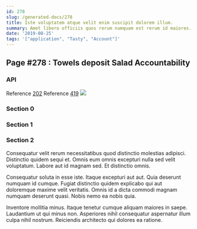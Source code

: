 ```yaml
---
id: 278
slug: /generated-docs/278
title: Iste voluptatem atque velit enim suscipit dolorem illum.
summary: Amet libero officiis quos rerum numquam est rerum id maiores.
date: '2019-08-25'
tags: '["application", "Tasty", "Account"]'
---
```

## Page #278 : Towels deposit Salad Accountability
<Partial />

### API



Reference [202](/generated-docs/202)
Reference [419](/generated-docs/419)
![](/assets/cats-5.jpg)

### Section 0

### Section 1

### Section 2
Consequatur velit rerum necessitatibus quod distinctio molestias adipisci. Distinctio quidem sequi et. Omnis eum omnis excepturi nulla sed velit voluptatum. Labore aut id magnam sed. Et distinctio omnis.
 Consequatur soluta in esse iste. Itaque excepturi aut aut. Quia deserunt numquam id cumque. Fugiat distinctio quidem explicabo qui aut doloremque maxime velit veritatis. Omnis id a dicta commodi magnam numquam deserunt quasi. Nobis nemo ea nobis quia.
 Inventore mollitia minus. Itaque tenetur cumque aliquam maiores in saepe. Laudantium ut qui minus non. Asperiores nihil consequatur aspernatur illum culpa nihil nostrum. Reiciendis architecto qui dolores ea ratione.
